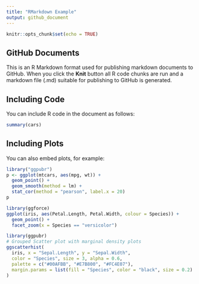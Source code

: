 ```yaml
---
title: "RMarkdown Example"
output: github_document
---
```


```r
knitr::opts_chunk$set(echo = TRUE)
```

## GitHub Documents

This is an R Markdown format used for publishing markdown documents to GitHub. When you click the **Knit** button all R code chunks are run and a markdown file (.md) suitable for publishing to GitHub is generated.

## Including Code

You can include R code in the document as follows:

```r
summary(cars)
```

## Including Plots

You can also embed plots, for example:

```r
library("ggpubr")
p <- ggplot(mtcars, aes(mpg, wt)) +
  geom_point() +
  geom_smooth(method = lm) +
  stat_cor(method = "pearson", label.x = 20)
p
```

```r
library(ggforce)
ggplot(iris, aes(Petal.Length, Petal.Width, colour = Species)) +
  geom_point() +
  facet_zoom(x = Species == "versicolor")
```

```r
library(ggpubr)
# Grouped Scatter plot with marginal density plots
ggscatterhist(
  iris, x = "Sepal.Length", y = "Sepal.Width",
  color = "Species", size = 3, alpha = 0.6,
  palette = c("#00AFBB", "#E7B800", "#FC4E07"),
  margin.params = list(fill = "Species", color = "black", size = 0.2)
)
```
